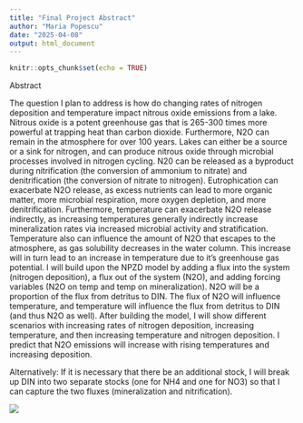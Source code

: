 ```yaml
---
title: "Final Project Abstract"
author: "Maria Popescu"
date: "2025-04-08"
output: html_document
---
```


```r
knitr::opts_chunk$set(echo = TRUE)
```

Abstract

The question I plan to address is how do changing rates of nitrogen deposition and temperature impact nitrous oxide emissions from a lake. Nitrous oxide is a potent greenhouse gas that is 265-300 times more powerful at trapping heat than carbon dioxide. Furthermore, N2O can remain in the atmosphere for over 100 years. Lakes can either be a source or a sink for nitrogen, and can produce nitrous oxide through microbial processes involved in nitrogen cycling. N20 can be released as a byproduct during nitrification (the conversion of ammonium to nitrate) and denitrification (the conversion of nitrate to nitrogen). Eutrophication can exacerbate N2O release, as excess nutrients can lead to more organic matter, more microbial respiration, more oxygen depletion, and more denitrification. Furthermore, temperature can exacerbate N2O release indirectly, as increasing temperatures generally indirectly increase mineralization rates via increased microbial activity and stratification. Temperature also can influence the amount of N2O that escapes to the atmosphere, as gas solubility decreases in the water column. This increase will in turn lead to an increase in temperature due to it's greenhouse gas potential. I will build upon the NPZD model by adding a flux into the system (nitrogen deposition), a flux out of the system (N2O), and adding forcing variables (N2O on temp and temp on mineralization). N2O will be a proportion of the flux from detritus to DIN. The flux of N2O will influence temperature, and temperature will influence the flux from detritus to DIN (and thus N2O as well). After building the model, I will show different scenarios with increasing rates of nitrogen deposition, increasing temperature, and then increasing temperature and nitrogen deposition. I predict that N2O emissions will increase with rising temperatures and increasing deposition. 

Alternatively: If it is necessary that there be an additional stock, I will break up DIN into two separate stocks (one for NH4 and one for NO3) so that I can capture the two fluxes (mineralization and nitrification).

![](C:/Users/maria/OneDrive/2023 Rtudio/EcosystemDynamics/abstract_figure.png)



